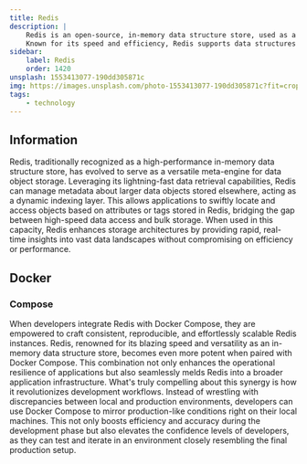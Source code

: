 ```yaml
---
title: Redis
description: |
    Redis is an open-source, in-memory data structure store, used as a database, cache, and message broker.
    Known for its speed and efficiency, Redis supports data structures such as strings, hashes, lists, sets, sorted sets with range queries, bitmaps, hyperloglogs, geospatial indexes, and streams.
sidebar:
    label: Redis
    order: 1420
unsplash: 1553413077-190dd305871c
img: https://images.unsplash.com/photo-1553413077-190dd305871c?fit=crop&w=1400&h=700&q=75
tags:
    - technology
---
```


## Information

Redis, traditionally recognized as a high-performance in-memory data structure store, has evolved to serve as a versatile meta-engine for data object storage.
Leveraging its lightning-fast data retrieval capabilities, Redis can manage metadata about larger data objects stored elsewhere, acting as a dynamic indexing layer.
This allows applications to swiftly locate and access objects based on attributes or tags stored in Redis, bridging the gap between high-speed data access and bulk storage.
When used in this capacity, Redis enhances storage architectures by providing rapid, real-time insights into vast data landscapes without compromising on efficiency or performance.

## Docker

### Compose

When developers integrate Redis with Docker Compose, they are empowered to craft consistent, reproducible, and effortlessly scalable Redis instances.
Redis, renowned for its blazing speed and versatility as an in-memory data structure store, becomes even more potent when paired with Docker Compose.
This combination not only enhances the operational resilience of applications but also seamlessly melds Redis into a broader application infrastructure.
What's truly compelling about this synergy is how it revolutionizes development workflows.
Instead of wrestling with discrepancies between local and production environments, developers can use Docker Compose to mirror production-like conditions right on their local machines.
This not only boosts efficiency and accuracy during the development phase but also elevates the confidence levels of developers, as they can test and iterate in an environment closely resembling the final production setup.
